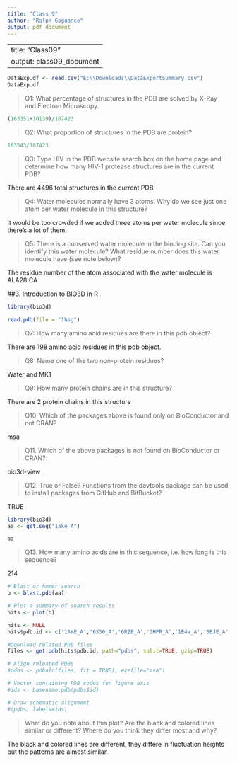 ```yaml
---
title: "Class 9"
author: "Ralph Goguanco"
output: pdf_document
---
```


---
title: "Class09"
output: class09_document
---

```r
DataExp.df <- read.csv("E:\\Downloads\\DataExportSummary.csv")
DataExp.df

```

> Q1: What percentage of structures in the PDB are solved by X-Ray and Electron Microscopy.

```r
(163351+10139)/187423
```
  

> Q2: What proportion of structures in the PDB are protein?

```r
163543/187423
```


> Q3: Type HIV in the PDB website search box on the home page and determine how many HIV-1 protease structures are in the current PDB?

There are 4496 total structures in the current PDB

> Q4: Water molecules normally have 3 atoms. Why do we see just one atom per water molecule in this structure?

It would be too crowded if we added three atoms per water molecule since there's a lot of them.

>Q5: There is a conserved water molecule in the binding site. Can you identify this water molecule? What residue number does this water molecule have (see note below)?

The residue number of the atom associated with the water molecule is ALA28:CA



##3. Introduction to BIO3D in R

```r
library(bio3d)

read.pdb(file = "1hsg")
```

>Q7: How many amino acid residues are there in this pdb object? 

There are 198 amino acid residues in this pdb object.

>Q8: Name one of the two non-protein residues? 

Water and MK1

>Q9: How many protein chains are in this structure? 

There are 2 protein chains in this structure

>Q10. Which of the packages above is found only on BioConductor and not CRAN? 

msa

>Q11. Which of the above packages is not found on BioConductor or CRAN?: 


bio3d-view


>Q12. True or False? Functions from the devtools package can be used to install packages from GitHub and BitBucket?

TRUE



```r
library(bio3d)
aa <- get.seq("1ake_A")

aa
```

>Q13. How many amino acids are in this sequence, i.e. how long is this sequence? 

214

```r
# Blast or hmmer search 
b <- blast.pdb(aa)
```

```r
# Plot a summary of search results
hits <- plot(b)
```

```r
hits <- NULL
hits$pdb.id <- c('1AKE_A','6S36_A','6RZE_A','3HPR_A','1E4V_A','5EJE_A','1E4Y_A','3X2S_A','6HAP_A','6HAM_A','4K46_A','3GMT_A','4PZL_A')

```

```r
#Download related PDB files
files <- get.pdb(hits$pdb.id, path="pdbs", split=TRUE, gzip=TRUE)
```

```r
# Align releated PDBs
#pdbs <- pdbaln(files, fit = TRUE), exefile="msa")
```



```r
# Vector containing PDB codes for figure axis
#ids <- basename.pdb(pdbs$id)

# Draw schematic alignment
#(pdbs, labels=ids)
```

> What do you note about this plot? Are the black and colored lines similar or different? Where do you think they differ most and why?


The black and colored lines are different, they differe in fluctuation heights but the patterns are almost similar.












